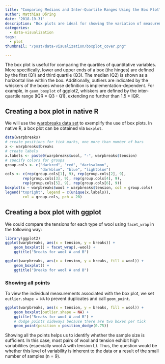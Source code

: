 ```yaml
---
title: "Comparing Medians and Inter-Quartile Ranges Using the Box Plot"
author: Matthias Döring
date: '2018-10-31'
description: "Box plots are ideal for showing the variation of measurements because they do not only visualize the first, second, and third quartile, but also outliers."
categories:
  - data-visualization
tags:
  - plot
thumbnail: "/post/data-visualization/boxplot_cover.png"

---
```

The box plot is useful for comparing the quartiles of quantitative variables. More specifically, lower and upper ends of a box (the hinges) are defined by the first (Q1) and third quartile (Q3). The median (Q2) is shown as a horizontal line within the box. Additionally, outliers are indicated by the whiskers of the boxes whose definition is implementation-dependent. For example, in `geom_boxplot` of ggplot2, whiskers are defined by the inter-quartile range (IQR = Q3 - Q1), extending no further than 1.5 * IQR.
<!--more-->

## Creating a box plot in native R

We will use the [warpbreaks data set](/post/statistical_test/contingency_table_tests/) to exemplify the use of box plots. In native R, a box plot can be obtained via `boxplot`.

```r
data(warpbreaks)
# create positions for tick marks, one more than number of bars
x <- warpbreaks$breaks
# create labels
x.labels <- paste0(warpbreaks$wool, "-", warpbreaks$tension)
# specify colors for groups
group.cols <- c("darkred", "red", "darksalmon", 
                "darkblue", "blue", "lightblue")
cols <- c(rep(group.cols[1], 9), rep(group.cols[2], 9), 
        rep(group.cols[3], 9), rep(group.cols[4], 9), 
        rep(group.cols[5], 9), rep(group.cols[6], 9))
boxplot(x ~ warpbreaks$wool + warpbreaks$tension, col = group.cols)
legend("topright", legend = c(unique(x.labels)), 
        col = group.cols, pch = 20)
```

## Creating a box plot with ggplot

We could compare the tensions for each type of wool using `facet_wrap` in the following way:

```r
library(ggplot2)
ggplot(warpbreaks, aes(x = tension, y = breaks)) +
    geom_boxplot() + facet_wrap(.~wool) +
    ggtitle("Breaks for wool A and B")
```

```r
ggplot(warpbreaks, aes(x = tension, y = breaks, fill = wool)) +
    geom_boxplot() + 
    ggtitle("Breaks for wool A and B")
```

### Showing all points

To view the individual measurements associated with the box plot, we set ```outlier.shape = NA``` to prevent duplicates and call ```geom_point```.

```r
ggplot(warpbreaks, aes(x = tension, y = breaks, fill = wool)) +
    geom_boxplot(outlier.shape = NA) + 
    ggtitle("Breaks for wool A and B") +
    # dodge points sideways because there are two boxes per tick
    geom_point(position = position_dodge(0.75))
```

Showing all the points helps us to identify whether the sample size is sufficient. In this case, most pairs of wool and tension exhibit high variabilities (especially wool A with tension L). Thus, the question would be whether this level of variability is inherent to the data or a result of the small number of samples (n = 9). 
